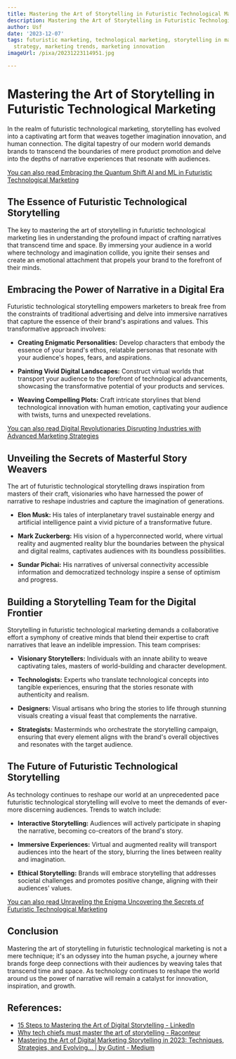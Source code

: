 ```yaml
---
title: Mastering the Art of Storytelling in Futuristic Technological Marketing
description: Mastering the Art of Storytelling in Futuristic Technological Marketing
author: Usf
date: '2023-12-07'
tags: futuristic marketing, technological marketing, storytelling in marketing, marketing
  strategy, marketing trends, marketing innovation
imageUrl: /pixa/20231223114951.jpg

---
```

# Mastering the Art  of Storytelling in Futuristic Technological Marketing

In the realm of  futuristic  technological marketing,  storytelling has evolved into a captivating art form that  weaves together imagination innovation, and human connection. The digital tapestry of our modern world demands brands to transcend the boundaries of  mere product promotion and delve into the  depths of narrative experiences that resonate with  audiences.

[You  can  also read Embracing  the Quantum Shift AI  and  ML in Futuristic Technological Marketing](Embracing%20the%20Quantum%20Shift%20AI%20and%20ML%20in%20Futuristic%20Technological%20Marketing)


## The Essence of Futuristic Technological Storytelling

The key to mastering the art  of storytelling in futuristic technological marketing lies in understanding  the profound impact of crafting narratives that transcend time  and space.  By immersing your audience in a world where technology and imagination collide,  you ignite their senses and create an emotional attachment that propels your brand  to the forefront of their minds.

## Embracing the  Power of Narrative in a Digital Era

Futuristic technological storytelling  empowers marketers to break free from the constraints of traditional advertising and delve  into immersive narratives that capture  the essence of their brand's aspirations and values. This transformative approach involves:

* **Creating Enigmatic Personalities:** Develop characters that embody the essence of your brand's ethos, relatable personas that resonate with your audience's hopes, fears, and aspirations.

* **Painting Vivid Digital Landscapes:** Construct virtual worlds that transport your audience  to the forefront of technological advancements, showcasing the transformative potential of your products and services.

* **Weaving  Compelling Plots:** Craft intricate storylines that blend technological innovation with human emotion, captivating your audience with twists, turns and unexpected revelations.

[You can also read  Digital Revolutionaries Disrupting Industries with Advanced Marketing Strategies](Digital%20Revolutionaries%20Disrupting%20Industries%20with%20Advanced%20Marketing%20Strategies)


## Unveiling the Secrets  of  Masterful Story Weavers

The  art of futuristic technological  storytelling draws inspiration from masters of their craft, visionaries who have harnessed the power of narrative to reshape industries and capture  the  imagination of generations.

* **Elon Musk:** His tales of interplanetary travel sustainable energy and artificial intelligence paint a vivid picture of a transformative future.

* **Mark Zuckerberg:** His vision of a hyperconnected world, where virtual reality and augmented reality blur  the boundaries  between  the physical and digital realms, captivates audiences with its boundless  possibilities.

* **Sundar Pichai:** His narratives of universal connectivity accessible information and democratized technology inspire a sense of  optimism and progress.

## Building a  Storytelling Team for the Digital Frontier

Storytelling in  futuristic technological marketing demands a collaborative effort a symphony  of creative  minds that blend their expertise to craft narratives that leave an indelible impression. This team comprises:

* **Visionary Storytellers:** Individuals with an innate ability to  weave captivating tales, masters  of world-building and character  development.

*  **Technologists:** Experts who translate technological concepts into  tangible experiences, ensuring that the stories resonate with authenticity and realism.

* **Designers:** Visual artisans who bring the stories  to life through stunning visuals creating a visual feast that complements the narrative.

* **Strategists:** Masterminds who orchestrate the storytelling campaign, ensuring that every element aligns with the brand's overall objectives and resonates with  the target audience.

## The Future  of Futuristic Technological Storytelling

As technology  continues to reshape our world  at an unprecedented pace futuristic technological  storytelling  will evolve to meet the demands of ever-more discerning  audiences. Trends to  watch include:

* **Interactive Storytelling:** Audiences will actively participate in shaping the narrative, becoming co-creators of the brand's story.

* **Immersive Experiences:** Virtual and augmented reality will transport audiences into the heart of the story,  blurring the lines  between reality and imagination.

* **Ethical Storytelling:** Brands will embrace storytelling that addresses  societal challenges and promotes positive change,  aligning with their audiences' values.

[You can also read Unraveling the Enigma Uncovering the Secrets of Futuristic Technological  Marketing](Unraveling%20the%20Enigma%20Uncovering%20the%20Secrets%20of%20Futuristic%20Technological%20Marketing)


## Conclusion

Mastering the  art of storytelling in futuristic technological marketing is not a mere technique; it's an odyssey into the human psyche, a journey where brands forge deep connections with their audiences by weaving tales that  transcend time and  space. As technology continues to reshape the world around us the power of narrative will remain a catalyst for innovation, inspiration, and  growth.

## References:
- [15 Steps to Mastering the Art of Digital Storytelling - LinkedIn](https://www.linkedin.com/pulse/15-steps-mastering-art-digital-storytelling-chris-o-byrne)
- [Why tech chiefs must master the art of storytelling - Raconteur](https://www.raconteur.net/leadership/tech-chiefs-must-master-art-of-storytelling)
- [Mastering the Art of Digital Marketing Storytelling in 2023: Techniques, Strategies, and Evolving… | by Gutint - Medium](https://medium.com/@gutint/mastering-the-art-of-digital-marketing-storytelling-in-2023-techniques-strategies-and-evolving-d4e7525c391b)
